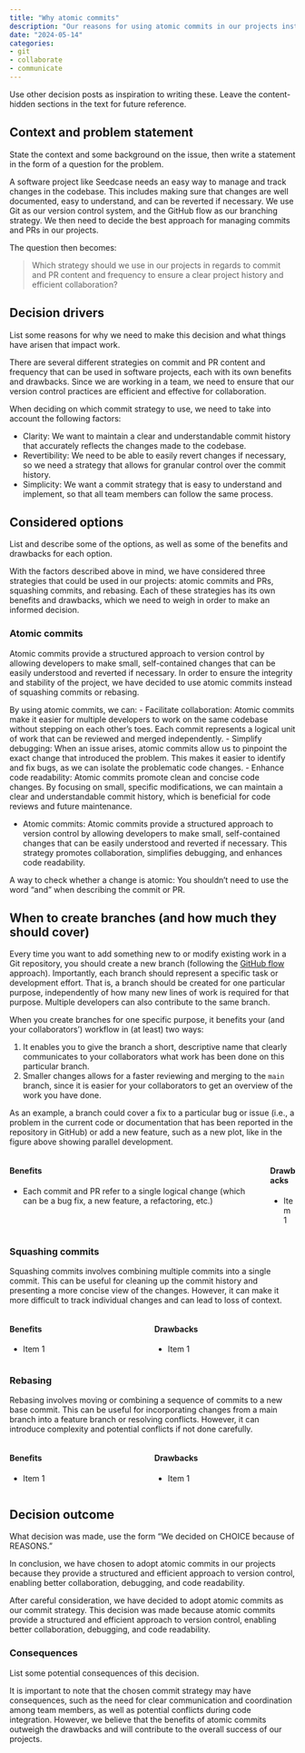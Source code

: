 ```yaml
---
title: "Why atomic commits"
description: "Our reasons for using atomic commits in our projects instead of squashing commits and ...? rebase? "
date: "2024-05-14"
categories:
- git
- collaborate
- communicate
---
```


::: content-hidden
Use other decision posts as inspiration to writing these.
Leave the content-hidden sections in the text for future reference.
:::

## Context and problem statement

::: content-hidden
State the context and some background on the issue, then write a
statement in the form of a question for the problem.
:::

A software project like Seedcase needs an easy way to manage and track changes in the codebase.
This includes making sure that changes are well documented, easy to understand, and can be reverted if necessary.
We use Git as our version control system, and the GitHub flow as our branching strategy. We then need to decide the best approach for managing commits and PRs in our projects.

The question then becomes:

> Which strategy should we use in our projects in regards to commit and PR content and frequency to ensure a clear project history and efficient collaboration?


## Decision drivers

::: content-hidden
List some reasons for why we need to make this decision and what things
have arisen that impact work.
:::

There are several different strategies on commit and PR content and frequency that can be used in software projects, each with its own benefits and drawbacks. Since we are working in a team, we need to ensure that our version control practices are efficient and effective for collaboration.

When deciding on which commit strategy to use, we need to take into account the following factors:

- Clarity: We want to maintain a clear and understandable commit history that accurately reflects the changes made to the codebase.
- Revertibility: We need to be able to easily revert changes if necessary, so we need a strategy that allows for granular control over the commit history.
- Simplicity: We want a commit strategy that is easy to understand and implement, so that all team members can follow the same process.

## Considered options

::: content-hidden
List and describe some of the options, as well as some of the benefits and
drawbacks for each option.
:::

With the factors described above in mind, we have considered three strategies that could be used in our projects: atomic commits and PRs, squashing commits, and rebasing. Each of these strategies has its own benefits and drawbacks, which we need to weigh in order to make an informed decision.

### Atomic commits

Atomic commits provide a structured approach to version control by allowing developers to make small, self-contained changes that can be easily understood and reverted if necessary. In order to ensure the integrity and stability of the project, we have decided to use atomic commits instead of squashing commits or rebasing.

By using atomic commits, we can:
- Facilitate collaboration: Atomic commits make it easier for multiple developers to work on the same codebase without stepping on each other's toes. Each commit represents a logical unit of work that can be reviewed and merged independently.
- Simplify debugging: When an issue arises, atomic commits allow us to pinpoint the exact change that introduced the problem. This makes it easier to identify and fix bugs, as we can isolate the problematic code changes.
- Enhance code readability: Atomic commits promote clean and concise code changes. By focusing on small, specific modifications, we can maintain a clear and understandable commit history, which is beneficial for code reviews and future maintenance.

- Atomic commits: Atomic commits provide a structured approach to version control by allowing developers to make small, self-contained changes that can be easily understood and reverted if necessary. This strategy promotes collaboration, simplifies debugging, and enhances code readability.

A way to check whether a change is atomic: You shouldn't need to use the word "and" when describing the commit or PR.


## When to create branches (and how much they should cover)

Every time you want to add something new to or modify existing work in a Git repository, you should create a new branch (following the [GitHub flow](https://docs.github.com/en/get-started/quickstart/github-flow) approach). Importantly, each branch should represent a specific task or development effort. That is, a branch should be created for one particular purpose, independently of how many new lines of work is required for that purpose. Multiple developers can also contribute to the same branch.

When you create branches for one specific purpose, it benefits your (and your collaborators') workflow in (at least) two ways:

1. It enables you to give the branch a short, descriptive name that clearly communicates to your collaborators what work has been done on this particular branch.
2. Smaller changes allows for a faster reviewing and merging to the `main` branch, since it is easier for your collaborators to get an overview of the work you have done.

As an example, a branch could cover a fix to a particular bug or issue (i.e., a problem in the current code or documentation that has been reported in the repository in GitHub) or add a new feature, such as a new plot, like in the figure above showing parallel development.



::: {.columns}
::: {.column}
#### Benefits

- Each commit and PR refer to a single logical change (which can be a bug fix, a new feature, a refactoring, etc.)
:::
::: {.column}
#### Drawbacks

- Item 1
:::
:::

### Squashing commits

Squashing commits involves combining multiple commits into a single commit. This can be useful for cleaning up the commit history and presenting a more concise view of the changes. However, it can make it more difficult to track individual changes and can lead to loss of context.


::: {.columns}
::: {.column}
#### Benefits

- Item 1
:::
::: {.column}
#### Drawbacks

- Item 1
:::
:::

### Rebasing

Rebasing involves moving or combining a sequence of commits to a new base commit. This can be useful for incorporating changes from a main branch into a feature branch or resolving conflicts. However, it can introduce complexity and potential conflicts if not done carefully.

::: {.columns}
::: {.column}
#### Benefits

- Item 1
:::
::: {.column}
#### Drawbacks

- Item 1
:::
:::

## Decision outcome

::: content-hidden
What decision was made, use the form "We decided on CHOICE because of
REASONS."
:::

In conclusion, we have chosen to adopt atomic commits in our projects because they provide a structured and efficient approach to version control, enabling better collaboration, debugging, and code readability.

After careful consideration, we have decided to adopt atomic commits as our commit strategy. This decision was made because atomic commits provide a structured and efficient approach to version control, enabling better collaboration, debugging, and code readability.


### Consequences

::: content-hidden
List some potential consequences of this decision.
:::


It is important to note that the chosen commit strategy may have consequences, such as the need for clear communication and coordination among team members, as well as potential conflicts during code integration. However, we believe that the benefits of atomic commits outweigh the drawbacks and will contribute to the overall success of our projects.
